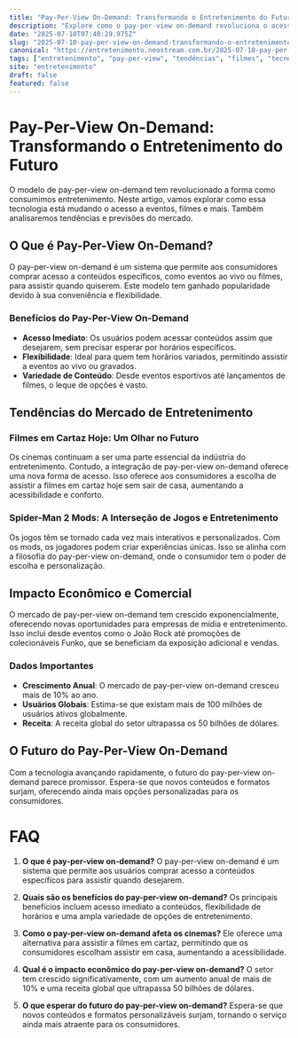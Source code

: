 ```yaml
---
title: "Pay-Per-View On-Demand: Transformando o Entretenimento do Futuro"
description: "Explore como o pay-per-view on-demand revoluciona o acesso a eventos, filmes em cartaz hoje e mais, enquanto analisa as tendências do mercado."
date: "2025-07-10T07:40:29.975Z"
slug: "2025-07-10-pay-per-view-on-demand-transformando-o-entretenimento-do-futuro"
canonical: "https://entretenimento.neostream.com.br/2025-07-10-pay-per-view-on-demand-transformando-o-entretenimento-do-futuro"
tags: ["entretenimento", "pay-per-view", "tendências", "filmes", "tecnologia"]
site: "entretenimento"
draft: false
featured: false
---
```


# Pay-Per-View On-Demand: Transformando o Entretenimento do Futuro

O modelo de pay-per-view on-demand tem revolucionado a forma como consumimos entretenimento. Neste artigo, vamos explorar como essa tecnologia está mudando o acesso a eventos, filmes e mais. Também analisaremos tendências e previsões do mercado.

## O Que é Pay-Per-View On-Demand?

O pay-per-view on-demand é um sistema que permite aos consumidores comprar acesso a conteúdos específicos, como eventos ao vivo ou filmes, para assistir quando quiserem. Este modelo tem ganhado popularidade devido à sua conveniência e flexibilidade.

### Benefícios do Pay-Per-View On-Demand

- **Acesso Imediato**: Os usuários podem acessar conteúdos assim que desejarem, sem precisar esperar por horários específicos.
- **Flexibilidade**: Ideal para quem tem horários variados, permitindo assistir a eventos ao vivo ou gravados.
- **Variedade de Conteúdo**: Desde eventos esportivos até lançamentos de filmes, o leque de opções é vasto.

## Tendências do Mercado de Entretenimento

### Filmes em Cartaz Hoje: Um Olhar no Futuro

Os cinemas continuam a ser uma parte essencial da indústria do entretenimento. Contudo, a integração de pay-per-view on-demand oferece uma nova forma de acesso. Isso oferece aos consumidores a escolha de assistir a filmes em cartaz hoje sem sair de casa, aumentando a acessibilidade e conforto.

### Spider-Man 2 Mods: A Interseção de Jogos e Entretenimento

Os jogos têm se tornado cada vez mais interativos e personalizados. Com os mods, os jogadores podem criar experiências únicas. Isso se alinha com a filosofia do pay-per-view on-demand, onde o consumidor tem o poder de escolha e personalização.

## Impacto Econômico e Comercial

O mercado de pay-per-view on-demand tem crescido exponencialmente, oferecendo novas oportunidades para empresas de mídia e entretenimento. Isso inclui desde eventos como o João Rock até promoções de colecionáveis Funko, que se beneficiam da exposição adicional e vendas.

### Dados Importantes

- **Crescimento Anual**: O mercado de pay-per-view on-demand cresceu mais de 10% ao ano.
- **Usuários Globais**: Estima-se que existam mais de 100 milhões de usuários ativos globalmente.
- **Receita**: A receita global do setor ultrapassa os 50 bilhões de dólares.

## O Futuro do Pay-Per-View On-Demand

Com a tecnologia avançando rapidamente, o futuro do pay-per-view on-demand parece promissor. Espera-se que novos conteúdos e formatos surjam, oferecendo ainda mais opções personalizadas para os consumidores.

# FAQ

1. **O que é pay-per-view on-demand?**
   O pay-per-view on-demand é um sistema que permite aos usuários comprar acesso a conteúdos específicos para assistir quando desejarem.

2. **Quais são os benefícios do pay-per-view on-demand?**
   Os principais benefícios incluem acesso imediato a conteúdos, flexibilidade de horários e uma ampla variedade de opções de entretenimento.

3. **Como o pay-per-view on-demand afeta os cinemas?**
   Ele oferece uma alternativa para assistir a filmes em cartaz, permitindo que os consumidores escolham assistir em casa, aumentando a acessibilidade.

4. **Qual é o impacto econômico do pay-per-view on-demand?**
   O setor tem crescido significativamente, com um aumento anual de mais de 10% e uma receita global que ultrapassa 50 bilhões de dólares.

5. **O que esperar do futuro do pay-per-view on-demand?**
   Espera-se que novos conteúdos e formatos personalizáveis surjam, tornando o serviço ainda mais atraente para os consumidores.